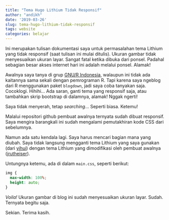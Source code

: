 ```yaml
---
title: "Tema Hugo Lithium Tidak Responsif"
author: "andikh"
date: '2019-03-26'
slug: tema-hugo-lithium-tidak-responsif
tags: website
categories: belajar
---
```


Ini merupakan tulisan dokumentasi saya untuk permasalahan tema Lithium yang tidak responsif (saat tulisan ini mulai ditulis). Ukuran gambar tidak menyesuaikan ukuran layar. Sangat fatal ketika dibuka dari ponsel. Padahal sebagian besar akses internet hari ini adalah melalui ponsel. Alamak!

Awalnya saya tanya di grup [GNU/R Indonesia](https://t.me/GNURIndonesia), walaupun ini tidak ada kaitannya sama sekali dengan pemrograman R. Tapi karena saya ngeblog dari R menggunakan paket `blogdown`, jadi saya coba tanyakan saja. Cocoklogi. Hihihi... Ada saran, ganti tema yang responsif saja, atau tambahkan skrip bootstrap di dalamnya, alamak! Nggak ngerti!

Saya tidak menyerah, tetap *searching*... Seperti biasa. Ketemu!

Malalui repositori github pembuat awalnya ternyata sudah dibuat responsif. Saya mengira barangkali ini sudah mengalami pemutakhiran kode CSS dari sebelumnya.

Namun ada satu kendala lagi. Saya harus mencari bagian mana yang diubah. Saya tidak langsung mengganti tema Lithium yang saya gunakan (dari [yihui](https://github.com/yihui/hugo-lithium)) dengan tema Lithium yang dimodifikasi oleh pembuat awalnya ([jrutheiser](https://github.com/jrutheiser/hugo-lithium-theme)).

Untungnya ketemu, ada di dalam `main.css`, seperti berikut:

```css
img {
  max-width: 100%;
  height: auto;
}
```

*Voila!* Ukuran gambar di blog ini sudah menyesuaikan ukuran layar. Sudah. Ternyata begitu saja. 

Sekian. Terima kasih.